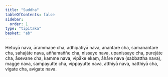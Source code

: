 ```yaml
---
title: "Suddha"
tableOfContents: false
sidebar:
  order: 1
type: "tipitaka"
basket: "ab"
---
```



<DynamicBreadcrumb />

<Division number="50">

<Paragraph number="3652">
Hetuyā nava, ārammaṇe cha, adhipatiyā nava, anantare cha, samanantare cha, sahajāte nava, aññamaññe cha, nissaye nava, upanissaye cha, purejāte cha, āsevane cha, kamme nava, vipāke ekaṃ, āhāre nava (sabbattha nava), magge nava, sampayutte cha, vippayutte nava, atthiyā nava, natthiyā cha, vigate cha, avigate nava.
</Paragraph>
</Division>